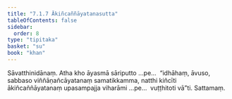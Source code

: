 ```yaml
---
title: "7.1.7 Ākiñcaññāyatanasutta"
tableOfContents: false
sidebar:
  order: 8
type: "tipitaka"
basket: "su"
book: "khan"
---
```



<DynamicBreadcrumb />

<Division number="338" book="khan" bookNo="13" page="199">

<Paragraph number="1134" book="khan">
Sāvatthinidānaṃ. Atha kho āyasmā sāriputto …pe…  “idhāhaṃ, āvuso, sabbaso viññāṇañcāyatanaṃ samatikkamma, natthi kiñcīti ākiñcaññāyatanaṃ upasampajja viharāmi …pe…  vuṭṭhitoti vā”ti.

</Paragraph>
</Division>

<Paragraph number="1135" type="center" book="khan">
Sattamaṃ.
</Paragraph>